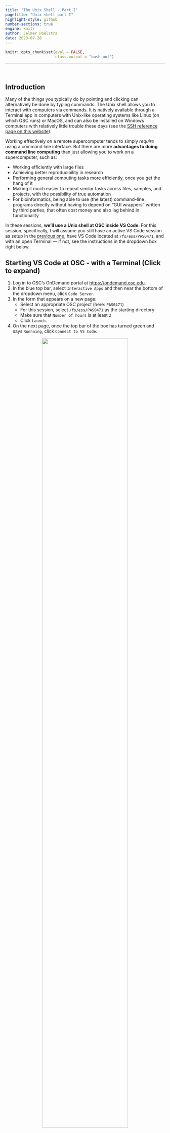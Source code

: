 ```yaml
---
title: "The Unix Shell - Part I"
pagetitle: "Unix shell part I"
highlight-style: github
number-sections: true
engine: knitr
author: Jelmer Poelstra
date: 2023-07-28
---
```


```r
knitr::opts_chunk$set(eval = FALSE,
                      class.output = "bash-out")
```

-----

<br>

## Introduction

Many of the things you typically do by pointing and clicking can alternatively
be done by typing commands.
The Unix shell allows you to interact with computers via commands.
It is natively available through a Terminal app in computers with Unix-like
operating systems like Linux (on which OSC runs) or MacOS,
and can also be installed on Windows computers with relatively
little trouble these days
(see the [SSH reference page on this website](../info/osc_ssh.qmd)).

Working effectively on a remote supercomputer tends to simply _require_ using a
command line interface.
But there are more **advantages to doing command line computing**
than just allowing you to work on a supercomputer, such as:

  - Working efficiently with large files
  - Achieving better reproducibility in research
  - Performing general computing tasks more efficiently, once you get the hang of it
  - Making it much easier to repeat similar tasks across files, samples,
    and projects, with the possibility of true automation
  - For bioinformatics, being able to use (the latest) command-line programs directly
    without having to depend on "GUI wrappers" written by third parties,
    that often cost money and also lag behind in functionality

In these sessions, **we'll use a Unix shell at OSC inside VS Code**.
For this session, specifically,
I will assume you still have an active VS Code session as setup in the
[previous one](02_osc.qmd), have VS Code located at `/fs/ess/PAS0471`,
and with an open Terminal &mdash; if not, see the instructions in the dropdown
box right below.

[^1]: But just for reference, there are other ways of accessing a Unix shell at OSC:
for example, you can also get Shell access through the "Clusters" menu
in OSC OnDemand,
or you could connect your local Unix shell to OSC through SSH
(again, [see this reference page](../info/osc_ssh.qmd)).

:::{.callout-tip collapse="true"}
## Starting VS Code at OSC - with a Terminal (Click to expand)
1. Log in to OSC's OnDemand portal at <https://ondemand.osc.edu>.
2. In the blue top bar, select `Interactive Apps`
   and then near the bottom of the dropdown menu, click `Code Server`.
3. In the form that appears on a new page:
   - Select an appropriate OSC project (here: `PAS0471`)
   - For this session, select `/fs/ess/PAS0471` as the starting directory
   - Make sure that `Number of hours` is at least `2`
   - Click `Launch`.
4. On the next page, once the top bar of the box has turned green
   and says `Runnning`, click `Connect to VS Code`.

<figure><p align="center"><img src=img/osc-code-launch_ed.png width="80%"></p></figure>

5. Open a Terminal by clicking
   &nbsp; {{< fa bars >}} &nbsp; => `Terminal` => `New Terminal`.
   (Or use one of the keyboard shortcuts:
   <kbd>Ctrl</kbd>+<kbd>\`</kbd> (backtick) or
   <kbd>Ctrl</kbd>+<kbd>Shift</kbd>+<kbd>C</kbd>.)
6. Type `pwd` to check where you are.
   If you are not in `/fs/ess/PAS0471`,
   click `Open folder...` in the `Welcome` tab,
   or &nbsp; {{< fa bars >}} &nbsp; => &nbsp; `File` &nbsp; => &nbsp; `Open Folder`,
   then type/select `/fs/ess/PAS0471` and press Ok.
:::

::: {.callout-note}
#### Some Terminology

We're going to focus on the practice of doing command line computing here,
and not get too bogged down in terminology,
but let's highlight a few interrelated terms you're likely to run across:

  - **Command Line** &mdash; the most general term, an interface where you type commands
  - **Terminal** &mdash; the program/app/window that can run a Unix shell 
  - **Shell** &mdash; a command line interface to your computer
  - **Unix Shell** &mdash; the types of shells on Unix family (Linux + Mac) computers 
  - **Bash** &mdash; the specific Unix shell language that is most common on Unix computers
  - **Bash Shell** &mdash; a Unix shell that uses the Bash language
  
While it might not fly for a computer science class,
for day-to-day computing/bioinformatics,
you'll probably hear all these terms used somewhat interchangably.
Basically, we're talking about the process of interacting with your computer by
giving it commands as opposed to the point-and-click way you're likely more familiar with.

:::

<br>

## First steps

### The prompt

Inside your terminal, the "prompt" indicates that the shell is ready for a command.
What is shown exactly varies a bit across shells and can also be customized,
but our prompts at OSC should show the following:

``` .bash-in-nocolor
[<username>@<node-name> <working-dir>]$
```

For example:

``` .bash-in-nocolor
[jelmer@p0080 PAS0471]$ 
```

We type our commands after the dollar sign,
and then press <kbd>Enter</kbd> to execute the command.
When the command has finished executing,
we'll get our prompt back and can type a new command.

::: {.callout-tip}
#### How shell code is presented on this website
The pale gray boxes like the ones shown above will be used to represent your
command prompt, or rather, to show the command line expressions that you
will type.

In upcoming boxes, the prompt itself (`[...]$`) will not be shown,
but only the command line expressions that you type.
This is to save space and also because if we omit the prompt,
you will be able to directly copy and paste commands from the website to your shell. 

Also, in a notation like `<username>`,
the `< >` are there to indicate this is not an actual, functional example,
but a descriptive generalization, and should not be part of the final code.
In this case, then, it should be replaced merely by a username (e.g. `jelmer`),
and _not_ by `<jelmer>`, as you can see in the example with the prompt above.
:::

<br>

### A few simple commands: `date`, `whoami`, `pwd`

The Unix shell comes with hundreds of commands.
Let's start with a few simple ones.

The `date` command prints the current date and time:

```bash
date
```

::: {.callout-tip}
#### Copying code from the website, and code output
When you hover your mouse above the top box with the command
(sometime you have to click in it first),
you should see a copy icon appear on the far right,
which will copy the command to your clipboard:
for longer expressions, this can be handy so you can paste this right into your shell
and don't have to type.
Generally speaking, though, learning works better when you type the commands yourself!

Also, the darker gray box below, with italic text,
is intended to show the _output_ of commands as they are printed to the screen
in the shell.
:::

The `whoami` (who-am-i) command prints your username:

```bash
whoami
```

``` .bash-out
jelmer
```

The `pwd` (Print Working Directory) commands prints the path to the directory
you are currently located in:

```bash
pwd
```

``` .bash-out
/fs/ess/PAS0471
```

All 3 commands that we just used provided us with some output.
_That output was **printed to screen**,
which is the default behavior for nearly every Unix command_.

:::{.callout-note}
#### Working directories, and paths part I

On Unix systems,
all the files on a computer exist within **a single hierarchical system of directories**
(folders).
When working in the Unix shell, you are always "in" one of these directories.
The directory you're "in" at any given time is referred to as your **working directory**.

In a **path** (specification of a file or directory location)
such as that output by `pwd`, directories are separated by forward slashes `/`.

A **leading forward slash** in a path indicates the root directory of the computer,
and as such, the path provided by `pwd` is an _absolute path_ (or: _full path_),
and not a _relative path_ &mdash; more on that later.

While not shown in the `cd` output,
if you _happen to see_ a **trailing forward slash** in a path
(eg. `/fs/ess/PAS0471/`),
you can be sure that the path points to a directory and not a file.
:::

<br><br>

## `cd` and command actions, defaults, and arguments

In the above three command line expressions:

- We merely typed the _name of a command and nothing else_
- The main function of the command was to _provide some information_,
  which was the output printed to screen

But many commands perform an **action** other than printing output.
For example, the very commonly used command **`cd` (Change Directory)**
will, you guessed it,
change your working directory.
And as it happens, it normally has no output at all.

We start by simply typing `cd`:

``` .bash-in-nocolor
[jelmer@p0080 PAS0471]$ cd
[jelmer@p0080 ~]$
```

Did anything happen?
You might expect a command like `cd` to _report_ what it did, but it does not.
As a general rule for Unix commands that perform actions,
and one that also applies to `cd`:
**if the command does not print any output, this means it was successful.**

So where did we change our working directory to, given that we did not tell
`cd` where to move?
Our _prompt_ (as shown in the code box below) actually did give us a clue:
`PAS0471` was changed to `~` But what does `~` mean?

:::{.exercise}
#### Your Turn: Check what directory we moved to {-}
<details><summary>Solution (click here)</summary>
```bash
pwd
```
```.bash-out
/users/PAS0471/jelmer
```
It appears that we moved to our Home directory!
(Remember, we were in the Project directory `/fs/ess/PAS0471`.)

And as it turns out,
`~` is a shell shortcut to indicate your Home directory &mdash;
more on that later.

</details>
:::

From this, we can infer that the **default behavior** of `cd`,
i.e. when it is not given any additional information,
is to move to a user's home directory.
This is actually a nice trick to remember!

Now, let's move to another directory, one that contains some files we can explore
to learn our next few commands.
We can do so by specifying the _path_ to that directory after the `cd` command
(make sure to leave a space after `cd`!):

```bash
cd /fs/ess/PAS0471/demo/202307_rnaseq/
```

```bash
pwd
```
```.bash-out
/fs/ess/PAS0471/demo/202307_rnaseq
```

In more abstract terms, what we did above was to provide `cd` with an **argument**
(namely, the path to the dir to move to).
Arguments generally tell commands what file or directory to operate on,
and come at the end of a command line expression.
There should always be a space between the command and its argument(s)!

::: {.callout-note collapse="true"}
#### Tab completion!! (Click to expand)

- After typing `/fs/e`, press the <kbd>Tab</kbd> key!

    ```.bash-out-solo
    /fs/ess/
    ```

- After typing `/fs/ess/P`, press the <kbd>Tab</kbd> key.
  Nothing will happen, so now press it quickly twice in succession.
  
  ```.bash-out-solo
  Display all 709 possibilities? (y or n)
  ```

  Type `n`. Why does this happen?

- After typing `/fs/ess/PAS04`, press the <kbd>Tab</kbd> key twice quickly in
  succession ("Tab-tab").

  ```.bash-out-solo
  PAS0400/ PAS0409/ PAS0418/ PAS0439/ PAS0453/ PAS0456/ PAS0457/ PAS0460/ PAS0471/ PAS0472/ PAS0498/ 
  ```

- After typing `/fs/ess/PAS0471/demo/2`, press the <kbd>Tab</kbd> key!

  ```.bash-out-solo
  /fs/ess/PAS0471/demo/202307_rnaseq/
  ```

The tab completion feature will check for files/dirs present in the location
you're at,
and based on the characters you've typed so for,
complete the path as far as it can.

Sometimes it can't move forward at all because there are multiple files or dirs
that have the same next character.
Pressing "Tab-tab" will then show your options,
though in unusual circumstances like one above, there are so many that it asks
for confirmation.
In such cases, it's usually better to just keep typing assuming that you know
where you want to go.

In general, though, Tab completion is an _incredibly_ useful feature that you should
try to get accustomed to using right away!
:::

As we've seen, then, `cd` gives no output when it succesfully changed the
working directory ("silence is golden"!).
But let's also see what happens when it does not succeed &mdash;
it gives the following error:

```bash
cd /fs/Ess/PAS0471
```
``` .bash-out
bash: cd: /fs/Ess/PAS0471: No such file or directory
```

:::{.exercise}
#### Your Turn: What was the problem with the path we specified? {-}
<details><summary>Solutions (click here)</summary>
We used a capital E in `/Ess/` &mdash; this should have been `/ess/`.

In other words, paths (dir and file specifications) are **case-sensitive**
on Unix systems!
</details>
:::

**In summary**, in this section we've learned that:

- The **`cd` command** can be used to change your working directory
- Unix commands like `cd` that perform **actions**
  will by default only print output to screen when something goes wrong (i.e., errors)
- Commands can have _default behaviours_ when they are not given specific directions
- We can give commands like `cd` **arguments** to tell them what to do / operate on.

Next, we'll learn about _options_ to commands in the context of the `ls` command.

<br>

## `ls` and command _options_

### The default behavior of `ls`

The `ls` command, short for "list",
is a quite flexible command to list files and directories:

```bash
ls
```
``` .bash-out
data  metadata  README.md
```

(You should still be in `/fs/ess/PAS0471/demo/202307_rnaseq`.
If not, `cd` there first.)

:::{.callout-tip}
#### `ls` output colors
Unfortunately, the `ls` output shown above does not show the different colors
you should see in your shell &mdash; here are some of the most common ones:

- Entries in <span style="color: #0328fc">blue</span> are directories
  (like `data` and `metadata` above)
- Entries in black are regular files (like `README.md` above)
- Entries in <span style="color: #d92118">red</span> are compressed files
  (we'll see an example soon).
:::

The default behavior of `ls` includes that it will:

- List files and dirs inside our current working directory,
  and do so _non-recursively_: it won't list files inside those directories, and so on.
- Show as many files and dirs as it can on one line, each separated by a few spaces
- Sort files and dirs alphabetically (and not separately so)
- Not show any other details about the files, such as their size, owner, and so on.

All of this, and more, can be changed by providing `ls` with **options** and/or
**arguments**.

### First, more on arguments

Let's start with an _argument_, since we're familiar with those in the context of `cd`.
Any argument to `ls` should be **a path to operate on**.
For example, if we wanted to see what's inside that mysterious `data` dir,
we could type:

```bash
ls data
```
```.bash-out
fastq
```

Well, that's not much information, just another dir &mdash;
so let's look inside that:

```bash
ls data/fastq  # These will be shown in red in your output, since they are compressed
```
```.bash-out
ASPC1_A178V_R1.fastq.gz  ASPC1_G31V_R2.fastq.gz      Miapaca2_G31V_R1.fastq.gz
ASPC1_A178V_R2.fastq.gz  Miapaca2_A178V_R1.fastq.gz  Miapaca2_G31V_R2.fastq.gz
ASPC1_G31V_R1.fastq.gz   Miapaca2_A178V_R2.fastq.gz
```

Ah, there are some gzipped FASTQ files!
These contain our sequence data, and we'll go and explore them in a bit.

We can also provide `ls` with **multiple arguments** &mdash;
and it will nicely tell us which files are in each of the dirs we specified:

```bash
ls data metadata
```

```.bash-out
data:
fastq

metadata:
meta.tsv
```

Many Unix commands will accept multiple arguments (files or dirs to operate on),
which can be very useful.

### Options

Finally, we'll turn to options.
Whereas, in general, _arguments_ tell a command what to operate on,
_options_ (also called "flags") will modify its behavior.

For example, we can call `ls` with the **option `-l`**
(a dash followed by a lowercase L):

```bash
ls -l 
```

```.bash-out
total 17
drwxr-xr-x 3 jelmer PAS0471 4096 Jul 27 11:53 data
drwxr-xr-x 2 jelmer PAS0471 4096 Jul 27 11:54 metadata
-rw-r--r-- 1 jelmer PAS0471  963 Jul 27 16:48 README.md
```

Notice that it lists the same three items as our first `ls` call above,
but now, they're printed in a different format:
one item per line, with lots of additional information included.
For example, the date and time is that **when the file was last modified**,
and the numbers just to the left of that (e.g., `4096`) show
the **file sizes** in bytes[^2].

[^2]: Though these sizes are only directly useful for files, not dirs!
      You can also ignore the `total 17` line at the top.

Let's add another option, `-h` &mdash; before reading on,
can you pick out what it did to modify the output?

```bash
ls -l -h
```

```.bash-out
total 17K
drwxr-xr-x 3 jelmer PAS0471 4.0K Jul 27 11:53 data
drwxr-xr-x 2 jelmer PAS0471 4.0K Jul 27 11:54 metadata
-rw-r--r-- 1 jelmer PAS0471  964 Jul 27 17:48 README.md
```

Note the difference in the format of the column reporting the sizes of the items listed
&mdash; we now have "human-readable filesizes", 
where sizes on the scale of kilobytes will be shown in `K`s,
of megabytes in `M`s,
and of gigabytes in `G`s.

Many options have a "**long option**" counterpart, i.e. a more verbose way of
specifying the option.
For example, `-h` can also be specified as `--human-readable`:

```bash
ls -l --human-readable      # Output not shown, same as above
```

(And then there are also options that are only available in long format &mdash;
even with case-sensitivity, one runs out of single-letter abbreviations at some point!)

Despite that **short options** like the `-l` and `-s` we've seen (single-dash, single-letter)
are very terse and may at times seem impossible to remember,
they are still often preferred with common Unix commands,
because they are shorter to type &mdash;
and keep in mind that you might use, say, `ls -lh` dozens if not hundreds of time
a day if you work in the Unix shell a lot.

A very useful feature of "short options" is that they can be pasted together as
follows:

```bash
ls -lh   # Output not shown, same as above
```

::: {.callout-note}
#### More on the long-format output of `ls`
The figure below shows what information is shown in each of the columns
(but note that it shows a different listing of files,
and uses the new-to-us **`-a` option, short for "all"**,
to also show "hidden files"):

<p align="center"><img src=img/long-ls.png width="80%"></p>
:::

<br>

### Combining options and arguments

Finally, we can **combine options and arguments**,
and let's do so take a closer look at our dir with FASTQ files &mdash;
now the `-h` option is especially useful because it makes it easy to see that the files
vary between 4.1 MB and 5.3 MB in size:

```bash
ls -lh data/fastq
```

``` .bash-out
total 38M
-rw-r--r-- 1 jelmer PAS0471 4.1M Jul 27 11:53 ASPC1_A178V_R1.fastq.gz
-rw-r--r-- 1 jelmer PAS0471 4.2M Jul 27 11:53 ASPC1_A178V_R2.fastq.gz
-rw-r--r-- 1 jelmer PAS0471 4.1M Jul 27 11:53 ASPC1_G31V_R1.fastq.gz
-rw-r--r-- 1 jelmer PAS0471 4.3M Jul 27 11:53 ASPC1_G31V_R2.fastq.gz
-rw-r--r-- 1 jelmer PAS0471 5.1M Jul 27 11:53 Miapaca2_A178V_R1.fastq.gz
-rw-r--r-- 1 jelmer PAS0471 5.3M Jul 27 11:53 Miapaca2_A178V_R2.fastq.gz
-rw-r--r-- 1 jelmer PAS0471 5.1M Jul 27 11:53 Miapaca2_G31V_R1.fastq.gz
-rw-r--r-- 1 jelmer PAS0471 5.3M Jul 27 11:53 Miapaca2_G31V_R2.fastq.gz
```

(Beginners are often inclined to move to a directory when they just want to
`ls` its contents, but its often more convenient to stay put and use an
argument to `ls` instead, like we did above.)

<br>

### Recap of `ls`, arguments, and options

In summary, in this section we have learned that:

- The `ls` command lists files (by default without additional info and non-recursively)

- Using _arguments_, we tell `ls` (and other commands) what to operate on.
  Arguments come at the end of the command line epxression, and are not preceded by
  a dash or any other "pointer".
  They are typically names of files or dirs, but can be other things too.

- Using _options_, we can make `ls` (and other commands) show us the results in
  different ways. They are preceded by at least one dash (`-`, like `-l`).

::: {.callout-note}
#### Other types of options

The options we've seen so far act as "on/off switches",
and this is very common among Unix commands.

**But some options are not on/off switches and accept values**
(confusingly, these values can also be called "arguments" to options).
For example, the `--color` option to `ls` determines how it colorizes its output:
there is `ls --color=never` &mdash; versus, among other possibilities,
`ls --color=always`.

We'll see _a lot_ of options that take values when running bioinformatics
programs,
**such as to set specific analysis parameters** &mdash;
for example:
`trim_galore --quality 30 --length 50` would set a minimum Phred quality score
threshold of 30 and a minimum read length threshold of 50 bases for the program
TrimGalore, which we will later use to quality-trim and adapter-trim FASTQ files.
(This `--<option> <value>` syntax, i.e. without an `=` is more common than
the `--<option>=<value>` syntax shown for `ls` above.)

In contrast to when you are using common Unix commands, I would recommend to mostly
_use **long options** whenever available when running bioinformatics programs like TrimGalore._
That way, it’s easier for you to remember what you did with that option,
and more likely to be immediately understood by anyone else reading the code
(cf. `trim_galore -q 30 -l 50` and `trim_galore --quality 30 --length 50`).
:::

::: {.callout-note collapse="true"}
#### The `tree` command and recursive `ls` (Click to expand)

The `tree` command lists files _recursively_ (i.e., it will also show us what's
contained in the directories in our working directory),
and does so in a tree-like fashion &mdash;
this can be great to quickly get an intuitive overview of files in a dir:

```bash
tree -C     # The -C option will colorize the output
```
<p align="left"><img src=img/tree_output.png width="50%"></p>

As an aside: if we want to make `ls` list files recursively,
we can use the `-R` option:

```bash
ls -R
```
```.bash-out
.:
data  metadata  README.md

./data:
fastq

./data/fastq:
ASPC1_A178V_R1.fastq.gz  ASPC1_G31V_R2.fastq.gz      Miapaca2_G31V_R1.fastq.gz
ASPC1_A178V_R2.fastq.gz  Miapaca2_A178V_R1.fastq.gz  Miapaca2_G31V_R2.fastq.gz
ASPC1_G31V_R1.fastq.gz   Miapaca2_A178V_R2.fastq.gz

./metadata:
meta.tsv
```

:::

<br>

## Paths

As we've mentioned,
"paths" are specifications of a location on a computer,
either of a file or a directory.

We've talked about the commands `cd` and `ls` that operate on paths,
and without going into much detail about it so far, 
we've already seen two distinct ways of specifying paths:

- **Absolute (full) paths** always start from the root directory of the computer,
  which is represented by a _**leading `/`**_, such as in `/fs/scratch/PAS0471/`.
  
  _(Absolute paths are like GPS coordinates to specify a geographic location on earth:_
  _they will provide location information regardless of where we are ourselves.)_

- **Relative paths** start from your current location (working directory).
  When we typed `ls data` earlier,
  we indicated that we wanted to show the contents of the
  `data` directory located inside our current working directory &mdash;
  that probably seemed intuitive.
  But be aware that the shell would look absolutely nowhere else for that dir
  than in our current working directory.

  (_Relative paths are more like directions to a location that say things like_
  _"turn left" &mdash; these instructions depend on our current location._)

Absolute paths may seem preferable because they will work regardless of where
you are located, **but**:

- They can be a lot more typing than we need (or want) to do.
- While context-specific, a much more important disadvantage of absolute paths
  is that they can only be expected to work on one specific computer,
  and are guaranteed not to work after you move files around.

:::{.exercise}
#### How might relative dirs work on other computers or after moving files? {-}
<details><summary>Solution (click here)</summary>

Say that Lucie has a directory for a research project, `/fs/ess/PAS0471/lucie/rnaseq1`,
with lots of dirs and files contained in it.
In all her code, she specify paths relative to that top-level project directory.

Then, she share that entire directory with someone else, copying it off OSC.
If her collaborator goes wherever _they_ now have that directory stored,
e.g. `/home/philip/lucie_collab/rnaseq1`, and then start using Lucie's code
with relative paths, **they would still work**.

Similarly, if Lucie moves her dir to `/fs/scratch/PAS0805/lucie/rnaseq1`,
all her code with relative paths **would still work as well**.

This is something we'll come back to later when talking about reproducibity.
</details>
:::

<br>

### Moving "up" when using relative paths

There are a couple of "shortcuts" available for relative paths.
First of all,
`.` (a single period) is another way of representing the current working directory.
Therefore, for instance,
`ls ./data` is functionally the same as `ls data`,
and just a more explicit way of saying that the `data` dir is located in your
current working dir (this syntax is occasionally helpful).

More usefully for our purposes here, **`..` (two periods) means one level up**
in the directory hierarchy, with "up" meaning towards the root directory
(I guess the directory tree is best visualized upside down!):

```bash
ls ..               # One level up, listing /fs/ess/PAS0471/demo
```
```.bash-out
202307_rnaseq
```

This pattern can be continued all the way to the root of the computer,
so `../..` would list files two levels up:

```bash
ls ../..            # Two levels up, listing /fs/ess/PAS0471
```
```.bash-out
aarevalo       conroy      frederico       Nisha     osu8947              ross
acl            containers  hsiangyin       osu10028  osu9207              Saranga
Almond_Genome  danraywill  jelmer          osu10436  osu9207_Lubell_bkup  Shonna
amine1         data        jelmer_osu5685  osu5685   osu9390              SLocke
ap_soumya      demo        jlhartman       osu6702   osu9453              sochina
audreyduff     dhanashree  linda           osu8107   osu9657
bahodge11      edwin       Maggie          osu8468   pipeline
calconey       ferdinand   mcic-scripts    osu8548   poonam
camila         Fiama       Menuka          osu8618   raees
Cecilia        Flye        nghi            osu8900   rawalranjana44
```

Along these lines, there are two other shortcuts worth mentioning:

- **`~`** represents your Home directory,
  so `cd ~` would move there and `ls ~` would list the files there

- **`-`** is a `cd`-specific shortcut that it is like the "back" button in your
  browser: it will go to your previous location.
  (But it only has a memory of 1, so subsequent `cd -`s would simply move you
  back and forth between two directories.)
  
::: {.callout-note}
#### These shortcuts work with all commands
Except for **`-`**,
all of the above shortcuts are *general shell shortcuts* that work with **any**
command that takes a path.
:::

<br>

## Recap

We've learned about structure of command line expressions in the Unix shell,
which include: the _command_ itself, _options_, _arguments_, and _output_
(including, in some cases, error messages).

A few key general points to remember are that:

- Commands that take **actions** like changing directory
  (and the same will be true for commands that copy and move files, for example)
  will by default **not print any output to the screen**,
  only errors _if_ those occur.[^3]

[^3]: We'll see later on how we can make commands more "verbose" than they are
      by default, which can certainly be useful.

- Commands whose main function is to provide information
  (think `ls`, `date`, `pwd`) will **print their output to the screen**.
  We'll learn later how we can "redirect" output to a file or to another command!

- Using **options** (`ls -l`), we can modify the behavior of a command,
  and using **arguments** (`ls data`), we can modify what it operates on in
  the first place. 

::: {.callout-warning}
#### Always start with a command
One additional, important thing to realize about the structure of command
line expressions is this:

Everything you type on the command line
should start with the name of a command, or equivalently, a program or script
(these are all just "programs").

Therefore, for example, just typing the name of a file,
even if it exists in your current working directory,
will return an error.
(I.e., it won't do anything with that file, such as printing its contents,
like you had perhaps expected.)
This is because the first word of a command line expressio should be a command,
and the name of a file is (usually!) not a command:

```bash
README.md
```
``` .bash-out
README.md: command not found
```
:::

::: {.callout-note}
#### Many bioinformatics programs are basically specialized commands
In many ways, as mentioned in the box above,
you can think of using a command-line bioinformatics program as using just another command.

Therefore, our general skills with Unix commands will very much extend to using
command-line bioinformatics tools!
:::

We've learned to work with the following truly ubiquitous Unix commands:

 - `pwd` &mdash; print your current working directory
 - `cd` &mdash; change your working directory
 - `ls` &mdash; list files and dirs

And we have seen a few other simpler utility commands as well
(`date`, `whoami`, and `tree` in a dropdown box).

We'll continue with the basics of the Unix shell in [part II](./05_shell2.qmd05_).

<br>

## At-home reading: getting help

We saw several different _options_ for the `ls` command,
and that may have left you wondering how you are supposed to know about them.

### The `--help` option

Many (but not all!) commands have a `--help` option which will primarily describe
the command's function and "syntax" including many of the available options.

For a very brief example, try:

```bash
whoami --help
```

For a much longer example, try:

```bash
ls --help
```

### The `man` command

The `man` command provides manual pages for Unix commands,
which is more complete than the `--help` help,
but sometimes overwhelming as well as terse and not always easy to fully understand 
&mdash; Google is your friend as well!

For a short example, try:

```bash
man pwd
```

::: {.callout-warning}
#### The man page opens in a "pager" -- try to scroll around and type <kbd>q</kbd> to quit!
:::

For a much longer example, try:

```bash
man ls
```

<br> <br>